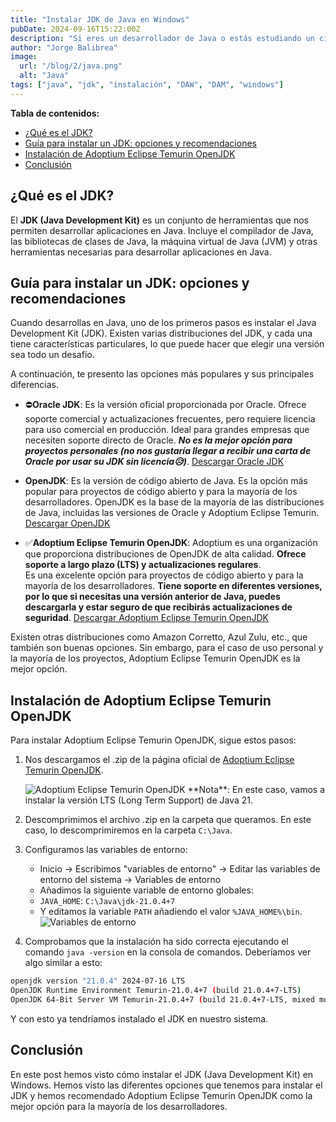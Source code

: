 ```yaml
---
title: "Instalar JDK de Java en Windows"
pubDate: 2024-09-16T15:22:00Z
description: "Si eres un desarrollador de Java o estás estudiando un ciclo de Desarrollo de Aplicaciones Web (DAW) o Multiplataforma (DAM) y te has preguntado: ¿Qué es el JDK? ¿Por qué instalamos el JDK de Oracle? ¿Hay más opciones? En este post vamos a ver cómo instalar el JDK de Java en Windows y las diferentes opciones que tenemos."
author: "Jorge Balibrea"
image:
  url: "/blog/2/java.png"
  alt: "Java"
tags: ["java", "jdk", "instalación", "DAW", "DAM", "windows"]
---
```


**Tabla de contenidos:**

- [¿Qué es el JDK?](#qué-es-el-jdk)
- [Guía para instalar un JDK: opciones y recomendaciones](#guía-para-instalar-un-jdk-opciones-y-recomendaciones)
- [Instalación de Adoptium Eclipse Temurin OpenJDK](#instalación-de-adoptium-eclipse-temurin-openjdk)
- [Conclusión](#conclusión)

## ¿Qué es el JDK?

El **JDK (Java Development Kit)** es un conjunto de herramientas que nos permiten desarrollar aplicaciones en Java. Incluye el compilador de Java, las bibliotecas de clases de Java, la máquina virtual de Java (JVM) y otras herramientas necesarias para desarrollar aplicaciones en Java.

## Guía para instalar un JDK: opciones y recomendaciones

Cuando desarrollas en Java, uno de los primeros pasos es instalar el Java Development Kit (JDK). Existen varias distribuciones del JDK, y cada una tiene características particulares, lo que puede hacer que elegir una versión sea todo un desafío.

A continuación, te presento las opciones más populares y sus principales diferencias.

- ⛔**Oracle JDK**: Es la versión oficial proporcionada por Oracle. Ofrece soporte comercial y actualizaciones frecuentes, pero requiere licencia para uso comercial en producción. Ideal para grandes empresas que necesiten soporte directo de Oracle. **_No es la mejor opción para proyectos personales (no nos gustaría llegar a recibir una carta de Oracle por usar su JDK sin licencia😥)_**. <a href="https://www.oracle.com/java/technologies/downloads/" target="_blank">Descargar Oracle JDK</a>

- **OpenJDK**: Es la versión de código abierto de Java. Es la opción más popular para proyectos de código abierto y para la mayoría de los desarrolladores. OpenJDK es la base de la mayoría de las distribuciones de Java, incluidas las versiones de Oracle y Adoptium Eclipse Temurin. <a href="https://openjdk.java.net/" target="_blank">Descargar OpenJDK</a>

- ✅**Adoptium Eclipse Temurin OpenJDK**: Adoptium es una organización que proporciona distribuciones de OpenJDK de alta calidad. **Ofrece soporte a largo plazo (LTS) y actualizaciones regulares**.  
  Es una excelente opción para proyectos de código abierto y para la mayoría de los desarrolladores. **Tiene soporte en diferentes versiones, por lo que si necesitas una versión anterior de Java, puedes descargarla y estar seguro de que recibirás actualizaciones de seguridad**. <a href="https://adoptium.net/" target="_blank">Descargar Adoptium Eclipse Temurin OpenJDK</a>

Existen otras distribuciones como Amazon Corretto, Azul Zulu, etc., que también son buenas opciones. Sin embargo, para el caso de uso personal y la mayoría de los proyectos, Adoptium Eclipse Temurin OpenJDK es la mejor opción.

## Instalación de Adoptium Eclipse Temurin OpenJDK

Para instalar Adoptium Eclipse Temurin OpenJDK, sigue estos pasos:

1. Nos descargamos el .zip de la página oficial de [Adoptium Eclipse Temurin OpenJDK](https://adoptium.net/).

   <img src="/blog/2/adoptium-1.png" alt="Adoptium Eclipse Temurin OpenJDK" />
   **Nota**: En este caso, vamos a instalar la versión LTS (Long Term Support)
   de Java 21.

2. Descomprimimos el archivo .zip en la carpeta que queramos. En este caso, lo descomprimiremos en la carpeta `C:\Java`.
3. Configuramos las variables de entorno:
   - Inicio -> Escribimos "variables de entorno" -> Editar las variables de entorno del sistema -> Variables de entorno
   - Añadimos la siguiente variable de entorno globales:
   - `JAVA_HOME`: `C:\Java\jdk-21.0.4+7`
   - Y editamos la variable `PATH` añadiendo el valor `%JAVA_HOME%\bin`.
     <img src="/blog/2/variables-entorno.png" alt="Variables de entorno" />
4. Comprobamos que la instalación ha sido correcta ejecutando el comando `java -version` en la consola de comandos. Deberíamos ver algo similar a esto:

```bash
openjdk version "21.0.4" 2024-07-16 LTS
OpenJDK Runtime Environment Temurin-21.0.4+7 (build 21.0.4+7-LTS)
OpenJDK 64-Bit Server VM Temurin-21.0.4+7 (build 21.0.4+7-LTS, mixed mode, sharing)
```

Y con esto ya tendríamos instalado el JDK en nuestro sistema.

## Conclusión

En este post hemos visto cómo instalar el JDK (Java Development Kit) en Windows. Hemos visto las diferentes opciones que tenemos para instalar el JDK y hemos recomendado Adoptium Eclipse Temurin OpenJDK como la mejor opción para la mayoría de los desarrolladores.

